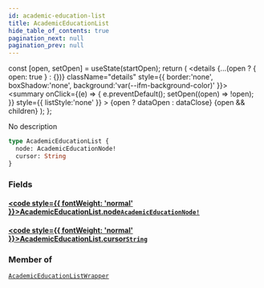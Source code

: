 ```yaml
---
id: academic-education-list
title: AcademicEducationList
hide_table_of_contents: true
pagination_next: null
pagination_prev: null
---
```







  const [open, setOpen] = useState(startOpen);
  return (
    <details {...(open ? { open: true } : {})} className="details" style={{ border:'none', boxShadow:'none', background:'var(--ifm-background-color)' }}>
      <summary
        onClick={(e) => {
          e.preventDefault();
          setOpen((open) => !open);
        }}
        style={{ listStyle:'none' }}
      >
      {open ? dataOpen : dataClose}
      </summary>
      {open && children}
    </details>
  );
};




No description


```graphql
type AcademicEducationList {
  node: AcademicEducationNode!
  cursor: String
}
```




### Fields

#### [<code style={{ fontWeight: 'normal' }}>AcademicEducationList.<b>node</b></code>](#)<Bullet />[`AcademicEducationNode!`](/cris/objects/academic-education-node) <Badge class="secondary" text="non-null"/> <Badge class="secondary" text="object"/>
> 
> 

#### [<code style={{ fontWeight: 'normal' }}>AcademicEducationList.<b>cursor</b></code>](#)<Bullet />[`String`](/cris/scalars/string) <Badge class="secondary" text="scalar"/>
> 
> 



### Member of

[`AcademicEducationListWrapper`](/cris/objects/academic-education-list-wrapper)  <Badge class="secondary" text="object"/>

